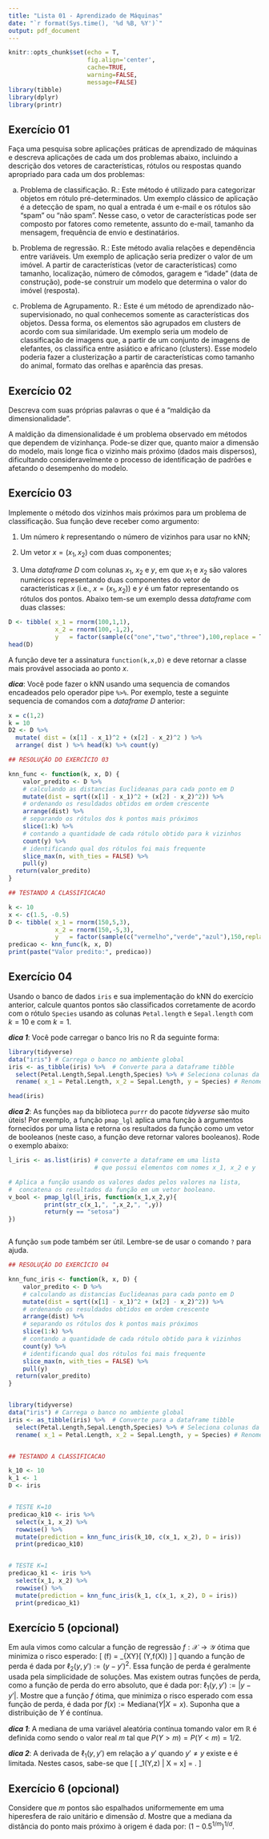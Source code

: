 ```yaml
---
title: "Lista 01 - Aprendizado de Máquinas"
date: "`r format(Sys.time(), '%d %B, %Y')`"
output: pdf_document
---
```


```r
knitr::opts_chunk$set(echo = T,
                      fig.align='center',
                      cache=TRUE,
                      warning=FALSE,
                      message=FALSE)
library(tibble)
library(dplyr)
library(printr)
```

## Exercício 01

Faça uma pesquisa sobre aplicações práticas de aprendizado de máquinas e 
descreva aplicações de cada um dos problemas abaixo, incluindo a descrição
dos vetores de características, rótulos ou respostas quando apropriado para
cada um dos problemas:

a) Problema de classificação.
R.: Este método é utilizado para categorizar objetos em rótulo pré-determinados. Um exemplo clássico
de aplicação é a detecção de spam, no qual a entrada é um e-mail e os rótulos são "spam" ou "não spam".
Nesse caso, o vetor de características pode ser composto por fatores como remetente, assunto do e-mail,
tamanho da mensagem, frequência de envio e destinatários.

b) Problema de regressão.
R.: Este método avalia relações e dependência entre variáveis. Um exemplo de aplicação seria 
predizer o valor de um imóvel. A partir de características (vetor de características)
como tamanho, localização, número de cômodos, garagem e "idade" (data de construção), pode-se construir
um modelo que determina o valor do imóvel (resposta).


c) Problema de Agrupamento.
R.: Este é um método de aprendizado não-supervisionado, no qual conhecemos somente as 
características dos objetos. Dessa forma, os elementos são agrupados em clusters de acordo com sua 
similaridade. Um exemplo seria um modelo de classificação de imagens que, a partir de um conjunto de 
imagens de elefantes, os classifica entre asiático e africano (clusters). Esse modelo poderia fazer a clusterização
a partir de características como tamanho do animal, formato das orelhas e aparência das presas.

## Exercício 02

Descreva com suas próprias palavras o que é a "maldição da dimensionalidade".

A maldição da dimensionalidade é um problema observado em métodos que dependem de vizinhança.
Pode-se dizer que, quanto maior a dimensão do modelo, mais longe fica o vizinho mais próximo (dados
mais dispersos), dificultando consideravelmente o processo de identificação de padrões e afetando
o desempenho do modelo.


## Exercício 03

Implemente o método dos vizinhos mais próximos para um problema de
classificação. Sua função deve receber como argumento:

1) Um número $k$ representando o número de vizinhos para usar no kNN;

1) Um vetor $x = (x_1,x_2)$ com duas componentes;

2) Uma *dataframe* $D$ com colunas $x_1$, $x_2$ e $y$, em que $x_1$ e $x_2$ são 
valores numéricos representando duas componentes do vetor de características $x$
(i.e., $x = (x_1,x_2)$) e $y$ é um fator representando os rótulos dos pontos.
Abaixo tem-se um exemplo dessa *dataframe* com duas classes:
```r
D <- tibble( x_1 = rnorm(100,1,1),
             x_2 = rnorm(100,-1,2),
             y   = factor(sample(c("one","two","three"),100,replace = T)))
head(D)
```

A função deve ter a assinatura `function(k,x,D)` e deve 
retornar a classe mais provável associada ao ponto $x$.

***dica***: Você pode fazer o kNN usando uma sequencia de comandos encadeados
pelo operador pipe `%>%`. Por exemplo, teste a seguinte sequencia de 
comandos com a *dataframe* $D$ anterior:
```r
x = c(1,2)
k = 10
D2 <- D %>%
  mutate( dist = (x[1] - x_1)^2 + (x[2] - x_2)^2 ) %>%
  arrange( dist ) %>% head(k) %>% count(y)
```

```r

## RESOLUÇÃO DO EXERCÍCIO 03

knn_func <- function(k, x, D) {
    valor_predito <- D %>%
    # calculando as distancias Euclideanas para cada ponto em D
    mutate(dist = sqrt((x[1] - x_1)^2 + (x[2] - x_2)^2)) %>%
    # ordenando os resuldados obtidos em ordem crescente
    arrange(dist) %>%
    # separando os rótulos dos k pontos mais próximos
    slice(1:k) %>%
    # contando a quantidade de cada rótulo obtido para k vizinhos
    count(y) %>%
    # identificando qual dos rótulos foi mais frequente
    slice_max(n, with_ties = FALSE) %>%
    pull(y)
  return(valor_predito)
}

## TESTANDO A CLASSIFICACAO

k <- 10
x <- c(1.5, -0.5)
D <- tibble( x_1 = rnorm(150,5,3),
             x_2 = rnorm(150,-5,3),
             y   = factor(sample(c("vermelho","verde","azul"),150,replace = T)))
predicao <- knn_func(k, x, D)
print(paste("Valor predito:", predicao))


```
## Exercício 04

Usando o banco de dados `iris` e sua implementação do kNN do exercício anterior,
calcule quantos pontos são classificados corretamente
de acordo com o rótulo `Species` usando
as colunas `Petal.length` e `Sepal.length` com $k = 10$ e com $k = 1$. 

***dica 1***: Você pode carregar o banco Iris no R da seguinte forma:
```r
library(tidyverse)
data("iris") # Carrega o banco no ambiente global
iris <- as_tibble(iris) %>%  # Converte para a dataframe tibble
  select(Petal.Length,Sepal.Length,Species) %>% # Seleciona colunas da dataframe
  rename( x_1 = Petal.Length, x_2 = Sepal.Length, y = Species) # Renomeia as colunas

head(iris)
```

***dica 2***: As funções `map` da biblioteca `purrr` do pacote *tidyverse* são muito
úteis! Por exemplo, a função `pmap_lgl` aplica uma função à argumentos fornecidos
por uma lista e retorna os resultados da função como um vetor de booleanos 
(neste caso, a função deve retornar valores booleanos). Rode o exemplo 
abaixo:
```r
l_iris <- as.list(iris) # converte a dataframe em uma lista
                        # que possui elementos com nomes x_1, x_2 e y

# Aplica a função usando os valores dados pelos valores na lista,
#  concatena os resultados da função em um vetor booleano.
v_bool <- pmap_lgl(l_iris, function(x_1,x_2,y){
          print(str_c(x_1,", ",x_2,", ",y))
          return(y == "setosa")
})



```
A função `sum` pode também ser útil. Lembre-se de usar o comando `?` para ajuda.

```r
## RESOLUÇÃO DO EXERCÍCIO 04

knn_func_iris <- function(k, x, D) {
    valor_predito <- D %>%
    # calculando as distancias Euclideanas para cada ponto em D
    mutate(dist = sqrt((x[1] - x_1)^2 + (x[2] - x_2)^2)) %>%
    # ordenando os resuldados obtidos em ordem crescente
    arrange(dist) %>%
    # separando os rótulos dos k pontos mais próximos
    slice(1:k) %>%
    # contando a quantidade de cada rótulo obtido para k vizinhos
    count(y) %>%
    # identificando qual dos rótulos foi mais frequente
    slice_max(n, with_ties = FALSE) %>%
    pull(y)
  return(valor_predito)
}


library(tidyverse)
data("iris") # Carrega o banco no ambiente global
iris <- as_tibble(iris) %>%  # Converte para a dataframe tibble
  select(Petal.Length,Sepal.Length,Species) %>% # Seleciona colunas da dataframe
  rename( x_1 = Petal.Length, x_2 = Sepal.Length, y = Species) # Renomeia as colunas


## TESTANDO A CLASSIFICACAO

k_10 <- 10
k_1 <- 1
D <- iris


# TESTE K=10
predicao_k10 <- iris %>%
  select(x_1, x_2) %>%
  rowwise() %>%
  mutate(prediction = knn_func_iris(k_10, c(x_1, x_2), D = iris))
  print(predicao_k10)


# TESTE K=1
predicao_k1 <- iris %>%
  select(x_1, x_2) %>%
  rowwise() %>%
  mutate(prediction = knn_func_iris(k_1, c(x_1, x_2), D = iris))
  print(predicao_k1)
```

## Exercício 5 (opcional)

Em aula vimos como calcular a função de regressão $f:\mathcal{X}\rightarrow
\mathcal{Y}$ ótima que minimiza o risco esperado:
\[
  \mathcal{R}(f) = \mathbb{E}_{XY}[ \ell(Y,f(X)) ]
\]
quando a função de perda é dada por $\ell_2(y,y') := (y-y')^2$. Essa função de 
perda é geralmente usada pela simplicidade de soluções. Mas existem outras
funções de perda, como a função de perda do erro absoluto, que é dada por:
$\ell_1(y,y') := |y-y'|$. Mostre que a função $f$ ótima, que minimiza o 
risco esperado com essa função de perda, é dada por 
$f(x):= \mbox{Mediana}(Y| X= x)$. Suponha que a distribuição de $Y$ é
contínua.

***dica 1***: A mediana de uma variável aleatória contínua tomando valor
em $\mathbb{R}$ é definida como sendo o valor real $m$ tal que $P( Y > m) = P(Y < m) = 1/2$.

***dica 2***: A derivada de $\ell_1(y,y')$ em relação a $y'$ quando $y' \neq y$
existe e é limitada. Nestes casos, sabe-se que
\[
  \frac{\partial}{\partial z}\mathbb{E}[ \ell_1(Y,z) | X = x] = 
  \mathbb{E}\Big[ \frac{\partial}{\partial z} \ell_1(Y,z) \Big| X = x\Big].
\]

## Exercício 6 (opcional)

Considere que $m$ pontos são espalhados uniformemente em uma hiperesfera de raio unitário e dimensão $d$.
Mostre que a mediana da distância do ponto mais próximo à origem é dada por: $(1-0.5^{1/m})^{1/d}$.
